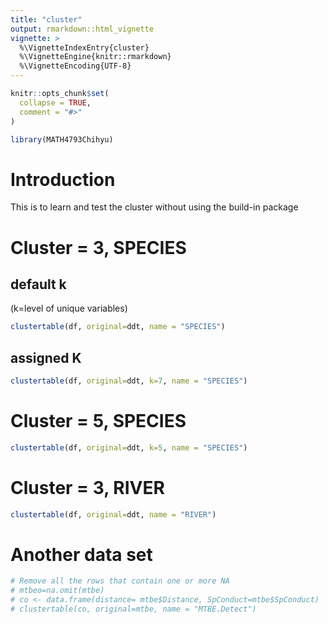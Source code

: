 ```yaml
---
title: "cluster"
output: rmarkdown::html_vignette
vignette: >
  %\VignetteIndexEntry{cluster}
  %\VignetteEngine{knitr::rmarkdown}
  %\VignetteEncoding{UTF-8}
---
```


```r
knitr::opts_chunk$set(
  collapse = TRUE,
  comment = "#>"
)
```

```r
library(MATH4793Chihyu)
```

# Introduction
This is to learn and test the cluster without using the build-in package

# Cluster = 3, SPECIES
## default k
(k=level of unique variables)
```r
clustertable(df, original=ddt, name = "SPECIES")
```
## assigned K
```r
clustertable(df, original=ddt, k=7, name = "SPECIES")
```

# Cluster = 5, SPECIES
```r
clustertable(df, original=ddt, k=5, name = "SPECIES")
```

# Cluster = 3, RIVER
```r
clustertable(df, original=ddt, name = "RIVER")
```


# Another data set
```r
# Remove all the rows that contain one or more NA
# mtbeo=na.omit(mtbe)
# co <- data.frame(distance= mtbe$Distance, SpConduct=mtbe$SpConduct)
# clustertable(co, original=mtbe, name = "MTBE.Detect")
```
